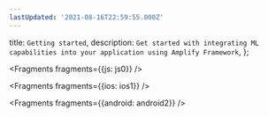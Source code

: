 ```yaml
---
lastUpdated: '2021-08-16T22:59:55.000Z'
---
```

  title: `Getting started`,
  description: `Get started with integrating ML capabilities into your application using Amplify Framework`,
};


<Fragments fragments={{js: js0}} />


<Fragments fragments={{ios: ios1}} />


<Fragments fragments={{android: android2}} />
